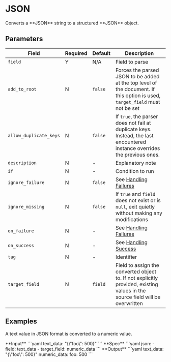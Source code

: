 # JSON

<Synopsis>
Converts a **JSON** string to a structured **JSON** object.
</Synopsis>

## Parameters

|Field|Required|Default|Description|
|---|---|---|---|
|`field`|Y|N/A|Field to parse|
|`add_to_root`|N|`false`|Forces the parsed JSON to be added at the top level of the document. If this option is used, `target_field` must not be set|
|`allow_duplicate_keys`|N|`false`|If `true`, the parser does not fail at duplicate keys. Instead, the last encountered instance overrides the previous ones.|
|`description`|N|-|Explanatory note|
|`if`|N|-|Condition to run|
|`ignore_failure`|N|`false`|See [Handling Failures](../handling-failures.mdx)|
|`ignore_missing`|N|`false`|If `true` and `field` does not exist or is `null`, exit quietly without making any modifications|
|`on_failure`|N|-|See [Handling Failures](../handling-failures.mdx)|
|`on_success`|N|-|See [Handling Success](../handling-success.mdx)|
|`tag`|N|-|Identifier|
|`target_field`|N|`field`|Field to assign the converted object to. If not explicitly provided, existing values in the source field will be overwritten|

## Examples

A text value in JSON format is converted to a numeric value.

<Example>
   <Description>
      **Input**
   </Description>
   <SampleCode>
      ```yaml
      text_data: "{\"foo\": 500}"
      ```
   </SampleCode>

   <Description>
      **Spec**
   </Description>
   <SampleCode>
      ```yaml
      json:
         - field: text_data
         - target_field: numeric_data
      ```
   </SampleCode>

   <Description>
      **Output**
   </Description>
   <SampleCode>
      ```yaml
      text_data: "{\"foo\": 500}"
      numeric_data:
         foo: 500
      ```
   </SampleCode>
</Example>
